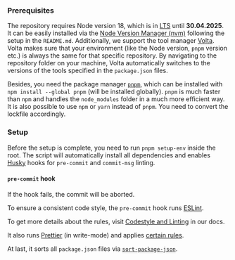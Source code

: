 
### Prerequisites

The repository requires Node version 18, which is in [LTS](https://github.com/nodejs/release#release-schedule) until **30.04.2025**. It can
be easily installed via the [Node Version Manager (nvm)](https://github.com/nvm-sh/nvm) following the setup in the `README.md`.
Additionally, we support the tool manager [Volta](https://volta.sh/). Volta makes sure that your environment (like the Node version, `pnpm`
version etc.) is always the same for that specific repository. By navigating to the repository folder on your machine, Volta automatically
switches to the versions of the tools specified in the `package.json` files.

Besides, you need the package manager [`pnpm`](https://pnpm.io/), which can be installed with `npm install --global pnpm` (will be installed
globally). `pnpm` is much faster than `npm` and handles the `node_modules` folder in a much more efficient way. It is also possible to use
`npm` or `yarn` instead of `pnpm`. You need to convert the lockfile accordingly.

### Setup

Before the setup is complete, you need to run `pnpm setup-env` inside the root. The script will automatically install all dependencies and
enables [Husky](https://typicode.github.io/husky) hooks for `pre-commit` and `commit-msg` linting.

#### `pre-commit` hook

<Callout type="warning" emoji="⚠️">
  If the hook fails, the commit will be aborted.
</Callout>

To ensure a consistent code style, the `pre-commit` hook runs [ESLint](https://eslint.org/).

To get more details about the rules, visit [Codestyle and Linting](/devguide/codestyle-and-linting#eslint-configuration) in our docs.

It also runs [Prettier](https://prettier.io/) (in write-mode) and applies [certain rules](/devguide/codestyle-and-linting#rules).

At last, it sorts all `package.json` files via [`sort-package-json`](https://github.com/keithamus/sort-package-json).
